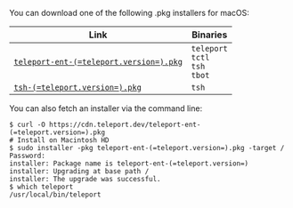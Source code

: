   You can download one of the following .pkg installers for macOS:

  |Link|Binaries|
  |-|-|
  |[`teleport-ent-(=teleport.version=).pkg`](https://cdn.teleport.dev/teleport-ent-(=teleport.version=).pkg)|`teleport`<br/>`tctl`<br/>`tsh`<br/>`tbot`|
  |[`tsh-(=teleport.version=).pkg`](https://cdn.teleport.dev/tsh-(=teleport.version=).pkg)|`tsh`|

  You can also fetch an installer via the command line:

  ```code
  $ curl -O https://cdn.teleport.dev/teleport-ent-(=teleport.version=).pkg
  # Install on Macintosh HD
  $ sudo installer -pkg teleport-ent-(=teleport.version=).pkg -target /
  Password:
  installer: Package name is teleport-ent-(=teleport.version=)
  installer: Upgrading at base path /
  installer: The upgrade was successful.
  $ which teleport
  /usr/local/bin/teleport
  ```
